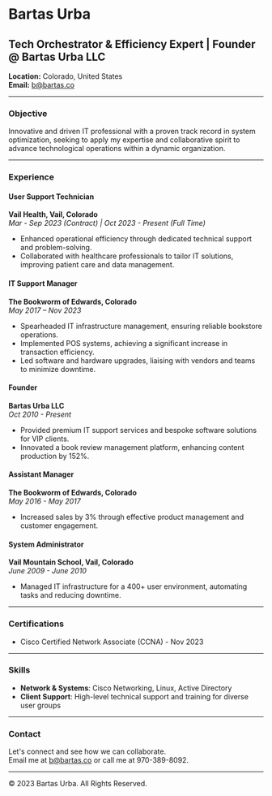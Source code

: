 # Bartas Urba
## Tech Orchestrator & Efficiency Expert | Founder @ Bartas Urba LLC

**Location:** Colorado, United States  
**Email:** [b@bartas.co](mailto:b@bartas.co)  

---

### Objective
Innovative and driven IT professional with a proven track record in system optimization, seeking to apply my expertise and collaborative spirit to advance technological operations within a dynamic organization.

---

### Experience

#### User Support Technician
**Vail Health, Vail, Colorado**  
_Mar - Sep 2023 (Contract) | Oct 2023 - Present (Full Time)_  
- Enhanced operational efficiency through dedicated technical support and problem-solving.
- Collaborated with healthcare professionals to tailor IT solutions, improving patient care and data management.

#### IT Support Manager
**The Bookworm of Edwards, Colorado**  
_May 2017 – Nov 2023_  
- Spearheaded IT infrastructure management, ensuring reliable bookstore operations.
- Implemented POS systems, achieving a significant increase in transaction efficiency.
- Led software and hardware upgrades, liaising with vendors and teams to minimize downtime.

#### Founder
**Bartas Urba LLC**  
_Oct 2010 - Present_  
- Provided premium IT support services and bespoke software solutions for VIP clients.
- Innovated a book review management platform, enhancing content production by 152%.

#### Assistant Manager
**The Bookworm of Edwards, Colorado**  
_May 2016 - May 2017_  
- Increased sales by 3% through effective product management and customer engagement.

#### System Administrator
**Vail Mountain School, Vail, Colorado**  
_June 2009 - June 2010_  
- Managed IT infrastructure for a 400+ user environment, automating tasks and reducing downtime.

---

### Certifications

- Cisco Certified Network Associate (CCNA) - Nov 2023

---

### Skills

- **Network & Systems**: Cisco Networking, Linux, Active Directory
- **Client Support**: High-level technical support and training for diverse user groups

---

### Contact

Let's connect and see how we can collaborate.  
Email me at [b@bartas.co](mailto:b@bartas.co) or call me at 970-389-8092.

---

© 2023 Bartas Urba. All Rights Reserved.
